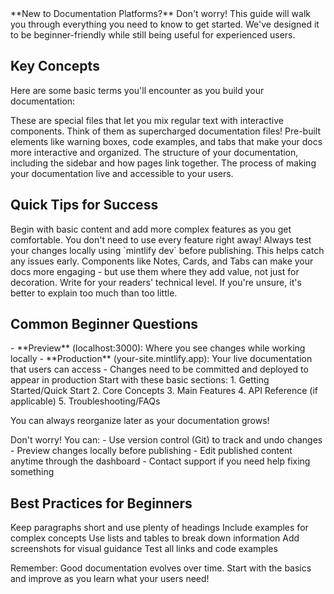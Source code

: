 <div className="mb-8">
  <Note>
    **New to Documentation Platforms?** Don't worry! This guide will walk you through everything you need to know to get started. We've designed it to be beginner-friendly while still being useful for experienced users.
  </Note>
</div>

## Key Concepts

Here are some basic terms you'll encounter as you build your documentation:

<CardGroup cols={2}>
  <Card title="MDX Files" icon="file-code">
    These are special files that let you mix regular text with interactive components. Think of them as supercharged documentation files!
  </Card>
  
  <Card title="Components" icon="puzzle-piece">
    Pre-built elements like warning boxes, code examples, and tabs that make your docs more interactive and organized.
  </Card>

  <Card title="Navigation" icon="sitemap">
    The structure of your documentation, including the sidebar and how pages link together.
  </Card>

  <Card title="Deployment" icon="rocket">
    The process of making your documentation live and accessible to your users.
  </Card>
</CardGroup>

## Quick Tips for Success

<AccordionGroup>
  <Accordion title="Start Simple" icon="baby">
    Begin with basic content and add more complex features as you get comfortable. You don't need to use every feature right away!
  </Accordion>

  <Accordion title="Preview Your Changes" icon="eye">
    Always test your changes locally using `mintlify dev` before publishing. This helps catch any issues early.
  </Accordion>

  <Accordion title="Use Components Wisely" icon="wand-magic-sparkles">
    Components like Notes, Cards, and Tabs can make your docs more engaging - but use them where they add value, not just for decoration.
  </Accordion>

  <Accordion title="Keep Your Audience in Mind" icon="users">
    Write for your readers' technical level. If you're unsure, it's better to explain too much than too little.
  </Accordion>
</AccordionGroup>

## Common Beginner Questions

<Accordion title="What's the difference between preview and production?" defaultOpen>
  - **Preview** (localhost:3000): Where you see changes while working locally
  - **Production** (your-site.mintlify.app): Your live documentation that users can access
  - Changes need to be committed and deployed to appear in production
</Accordion>

<Accordion title="How do I organize my documentation?">
  Start with these basic sections:
  1. Getting Started/Quick Start
  2. Core Concepts
  3. Main Features
  4. API Reference (if applicable)
  5. Troubleshooting/FAQs

  You can always reorganize later as your documentation grows!
</Accordion>

<Accordion title="What if I make a mistake?">
  Don't worry! You can:
  - Use version control (Git) to track and undo changes
  - Preview changes locally before publishing
  - Edit published content anytime through the dashboard
  - Contact support if you need help fixing something
</Accordion>

## Best Practices for Beginners

<Check>Keep paragraphs short and use plenty of headings</Check>
<Check>Include examples for complex concepts</Check>
<Check>Use lists and tables to break down information</Check>
<Check>Add screenshots for visual guidance</Check>
<Check>Test all links and code examples</Check>

<Tip>
  Remember: Good documentation evolves over time. Start with the basics and improve as you learn what your users need!
</Tip>